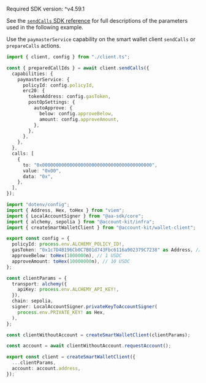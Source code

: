 <Info>Required SDK version: ^v4.59.1</Info>

See the [`sendCalls` SDK
reference](/docs/wallets/reference/account-kit/wallet-client/functions/sendCalls)
for full descriptions of the parameters used in the following example.

Use the `paymasterService` capability on the smart wallet client `sendCalls` or `prepareCalls` actions.

<CodeBlocks>

```ts twoslash title="sendCalls.ts"
import { client, config } from "./client.ts";

const { preparedCallIds } = await client.sendCalls({
  capabilities: {
    paymasterService: {
      policyId: config.policyId,
      erc20: {
        tokenAddress: config.gasToken,
        postOpSettings: {
          autoApprove: {
            below: config.approveBelow,
            amount: config.approveAmount,
          },
        },
      },
    },
  },
  calls: [
    {
      to: "0x0000000000000000000000000000000000000000",
      value: "0x00",
      data: "0x",
    },
  ],
});
```

```ts twoslash title="client.ts"
import "dotenv/config";
import { Address, Hex, toHex } from "viem";
import { LocalAccountSigner } from "@aa-sdk/core";
import { alchemy, sepolia } from "@account-kit/infra";
import { createSmartWalletClient } from "@account-kit/wallet-client";

export const config = {
  policyId: process.env.ALCHEMY_POLICY_ID!,
  gasToken: "0x1c7D4B196Cb0C7B01d743Fbc6116a902379C7238" as Address, // USDC on sepolia
  approveBelow: toHex(1000000n), // 1 USDC
  approveAmount: toHex(10000000n), // 10 USDC
};

const clientParams = {
  transport: alchemy({
    apiKey: process.env.ALCHEMY_API_KEY!,
  }),
  chain: sepolia,
  signer: LocalAccountSigner.privateKeyToAccountSigner(
    process.env.PRIVATE_KEY! as Hex,
  ),
};

const clientWithoutAccount = createSmartWalletClient(clientParams);

const account = await clientWithoutAccount.requestAccount();

export const client = createSmartWalletClient({
  ...clientParams,
  account: account.address,
});
```

</CodeBlocks>
